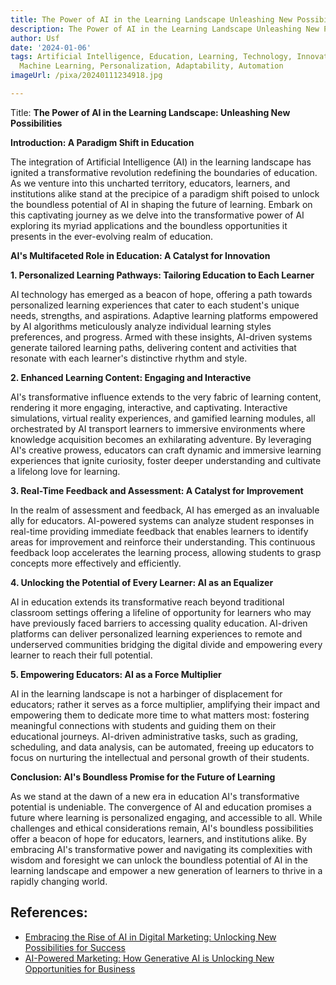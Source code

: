 ```yaml
---
title: The Power of AI in the Learning Landscape Unleashing New Possibilities
description: The Power of AI in the Learning Landscape Unleashing New Possibilities
author: Usf
date: '2024-01-06'
tags: Artificial Intelligence, Education, Learning, Technology, Innovation, E-learning,
  Machine Learning, Personalization, Adaptability, Automation
imageUrl: /pixa/20240111234918.jpg

---
```

Title: **The Power of AI in the Learning Landscape: Unleashing New  Possibilities**

**Introduction: A Paradigm Shift in Education**

The integration of Artificial Intelligence (AI) in the learning landscape  has ignited a transformative revolution redefining the boundaries of education. As we venture into this uncharted territory, educators, learners, and institutions alike stand at the precipice of a paradigm shift poised to unlock the boundless potential of AI in shaping the future of learning. Embark on this captivating journey as we delve into the transformative  power of AI exploring its myriad applications and the boundless opportunities it presents in the ever-evolving realm of education.

**AI's Multifaceted Role in  Education: A Catalyst for Innovation**

**1. Personalized Learning Pathways: Tailoring Education to  Each Learner**

AI technology  has emerged as a beacon  of hope, offering a  path towards personalized learning experiences that cater to each student's  unique needs,  strengths, and  aspirations. Adaptive learning platforms empowered  by AI algorithms meticulously analyze individual  learning styles preferences,  and progress. Armed with these insights, AI-driven systems  generate tailored learning  paths, delivering content and activities  that resonate with  each learner's distinctive rhythm and style.

**2. Enhanced Learning Content: Engaging and Interactive**

AI's  transformative  influence extends to the very fabric of learning content, rendering it more engaging, interactive, and  captivating. Interactive simulations, virtual reality experiences, and  gamified learning modules, all  orchestrated by AI transport learners to immersive  environments where knowledge acquisition becomes an exhilarating adventure. By leveraging AI's creative prowess, educators can craft dynamic and immersive learning experiences that ignite curiosity, foster deeper understanding and cultivate a lifelong love for learning.

**3. Real-Time Feedback and  Assessment: A Catalyst for Improvement**

In the realm of assessment and feedback, AI has emerged as an invaluable ally for educators. AI-powered systems can analyze student responses in  real-time providing immediate feedback that enables learners to identify areas for  improvement and reinforce their understanding. This continuous feedback loop accelerates the learning process, allowing  students to grasp concepts more effectively and efficiently.

**4. Unlocking the Potential of  Every Learner: AI as an Equalizer**

AI in education extends its transformative reach beyond traditional classroom settings offering a lifeline of opportunity for learners who may have previously faced barriers  to  accessing quality education. AI-driven platforms can deliver personalized learning experiences to remote  and underserved  communities  bridging the digital divide and empowering every learner to reach their full potential.

**5. Empowering Educators: AI as a Force Multiplier**

AI in the learning landscape is  not a harbinger of  displacement for educators; rather it serves as  a force  multiplier, amplifying  their impact and empowering them to dedicate more time to what matters most: fostering  meaningful connections with students and guiding them on their educational journeys. AI-driven administrative tasks, such as grading, scheduling,  and data analysis, can be automated,  freeing up educators to focus on nurturing the intellectual and personal growth  of their students.

**Conclusion: AI's Boundless Promise for the Future of Learning**

As we stand  at the dawn  of a  new era in education AI's transformative potential is undeniable. The convergence  of AI and education promises a  future  where learning is personalized engaging, and accessible to  all. While challenges and ethical considerations remain, AI's boundless possibilities  offer a beacon of hope for educators, learners, and institutions alike. By  embracing AI's transformative power and navigating its complexities with wisdom  and foresight we can unlock the  boundless potential of AI in the learning landscape and empower a new  generation of learners to thrive in a rapidly changing world.

## References:
- [Embracing the Rise of AI in Digital Marketing: Unlocking New Possibilities for Success](https://shehandlesit.com/blog/embracing-the-rise-of-ai-in-digital-marketing-unlocking-new-possibilities-for-success/)
- [AI-Powered Marketing: How Generative AI is Unlocking New Opportunities for Business](https://www.score.org/utah/resource/blog-post/ai-powered-marketing-how-generative-ai-unlocking-new-opportunities-business)
